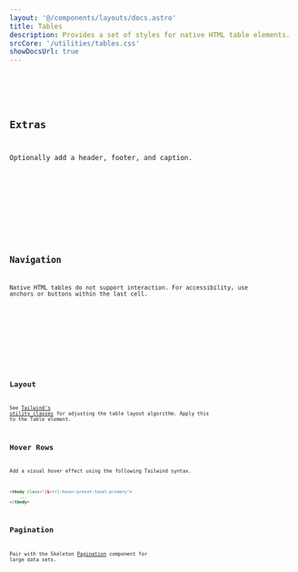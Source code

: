 ```yaml
---
layout: '@/components/layouts/docs.astro'
title: Tables
description: Provides a set of styles for native HTML table elements.
srcCore: '/utilities/tables.css'
showDocsUrl: true
---
```



<Preview client:load>
	<Fragment slot="preview">
		<Default />
	</Fragment>
	<Fragment slot="code">
		<Code code={DefaultRaw} lang="astro" />
	</Fragment>
</Preview>

## Extras

Optionally add a header, footer, and caption.

<Preview client:load>
	<Fragment slot="preview">
		<Full />
	</Fragment>
	<Fragment slot="code">
		<Code code={FullRaw} lang="astro" />
	</Fragment>
</Preview>

## Navigation

Native HTML tables do not support interaction. For accessibility, use anchors or buttons within the last cell.

<Preview client:load>
	<Fragment slot="preview">
		<Nav />
	</Fragment>
	<Fragment slot="code">
		<Code code={NavRaw} lang="astro" />
	</Fragment>
</Preview>

## Layout

See [Tailwind's utility classes](https://tailwindcss.com/docs/table-layout) for adjusting the table layout algorithm. Apply this to the Table element.

## Hover Rows

Add a visual hover effect using the following Tailwind syntax.

```html
<tbody class="[&>tr]:hover:preset-tonal-primary">
	...
</tbody>
```

## Pagination

Pair with the Skeleton [Pagination](/docs/components/pagination/react) component for large data sets.
